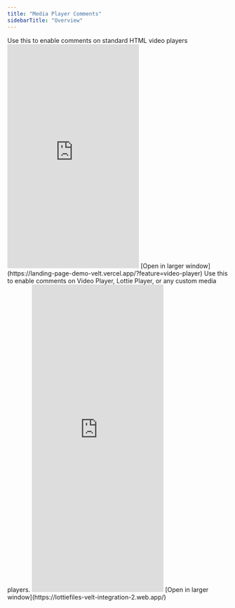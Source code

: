 ```yaml
---
title: "Media Player Comments"
sidebarTitle: "Overview"
---
```


<Tabs>


<Tab title="Video Player">
Use this to enable comments on standard HTML video players

<Frame>
      <iframe
        src="https://landing-page-demo-velt.vercel.app/?feature=video-player"
        allow="camera; microphone"
        scrolling="no"
        frameBorder="0"
        className="w-full"
        height="510px"
      ></iframe>
</Frame>
[Open in larger window](https://landing-page-demo-velt.vercel.app/?feature=video-player)


</Tab>

<Tab title="Lottie Player">
  Use this to enable comments on Video Player, Lottie Player, or any custom media players.

  <Frame>
      <iframe
        src="https://lottiefiles-velt-integration-2.web.app/"
        allow="camera; microphone"
        scrolling="no"
        frameBorder="0"
        className="w-full"
        height="700px"
      ></iframe>
  </Frame>
[Open in larger window](https://lottiefiles-velt-integration-2.web.app/)

</Tab>


</Tabs>
